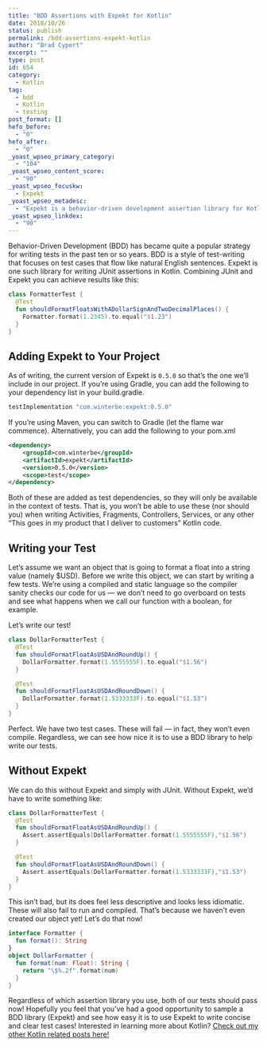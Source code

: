 ```yaml
---
title: "BDD Assertions with Expekt for Kotlin"
date: 2018/10/26
status: publish
permalink: /bdd-assertions-expekt-kotlin
author: "Brad Cypert"
excerpt: ""
type: post
id: 654
category:
  - Kotlin
tag:
  - bdd
  - Kotlin
  - testing
post_format: []
hefo_before:
  - "0"
hefo_after:
  - "0"
_yoast_wpseo_primary_category:
  - "104"
_yoast_wpseo_content_score:
  - "90"
_yoast_wpseo_focuskw:
  - Expekt
_yoast_wpseo_metadesc:
  - "Expekt is a behavior-driven development assertion library for Kotlin. Writing tests using Expekt can help make assertions clearer and more robust."
_yoast_wpseo_linkdex:
  - "90"
---
```


Behavior-Driven Development (BDD) has became quite a popular strategy for writing tests in the past ten or so years. BDD is a style of test-writing that focuses on test cases that flow like natural English sentences. Expekt is one such library for writing JUnit assertions in Kotlin. Combining JUnit and Expekt you can achieve results like this:

```kotlin
class FormatterTest {
  @Test
  fun shouldFormatFloatsWithADollarSignAndTwoDecimalPlaces() {
    Formatter.format(1.2345).to.equal("$1.23")
  }
}
```

## Adding Expekt to Your Project

As of writing, the current version of Expekt is `0.5.0` so that’s the one we’ll include in our project. If you’re using Gradle, you can add the following to your dependency list in your build.gradle.

```gradle
testImplementation "com.winterbe:expekt:0.5.0"
```

If you’re using Maven, you can switch to Gradle (let the flame war commence). Alternatively, you can add the following to your pom.xml

```xml
<dependency>
    <groupId>com.winterbe</groupId>
    <artifactId>expekt</artifactId>
    <version>0.5.0</version>
    <scope>test</scope>
</dependency>
```

Both of these are added as test dependencies, so they will only be available in the context of tests. That is, you won’t be able to use these (nor should you) when writing Activities, Fragments, Controllers, Services, or any other “This goes in my product that I deliver to customers” Kotlin code.

## Writing your Test

Let’s assume we want an object that is going to format a float into a string value (namely \$USD). Before we write this object, we can start by writing a few tests. We’re using a compiled and static language so the compiler sanity checks our code for us — we don’t need to go overboard on tests and see what happens when we call our function with a boolean, for example.

Let’s write our test!

```kotlin
class DollarFormatterTest {
  @Test
  fun shouldFormatFloatAsUSDAndRoundUp() {
    DollarFormatter.format(1.5555555F).to.equal("$1.56")
  }

  @Test
  fun shouldFormatFloatAsUSDAndRoundDown() {
    DollarFormatter.format(1.5333333F).to.equal("$1.53")
  }
}
```

Perfect. We have two test cases. These will fail — in fact, they won’t even compile. Regardless, we can see how nice it is to use a BDD library to help write our tests.

## Without Expekt

We can do this without Expekt and simply with JUnit. Without Expekt, we’d have to write something like:

```kotlin
class DollarFormatterTest {
  @Test
  fun shouldFormatFloatAsUSDAndRoundUp() {
    Assert.assertEquals(DollarFormatter.format(1.5555555F),"$1.56")
  }

  @Test
  fun shouldFormatFloatAsUSDAndRoundDown() {
    Assert.assertEquals(DollarFormatter.format(1.5333333F),"$1.53")
  }
}
```

This isn’t bad, but its does feel less descriptive and looks less idiomatic. These will also fail to run and compiled. That’s because we haven’t even created our object yet! Let’s do that now!

```kotlin
interface Formatter {
  fun format(): String
}
object DollarFormatter {
  fun format(num: Float): String {
    return "\$%.2f".format(num)
  }
}
```

Regardless of which assertion library you use, both of our tests should pass now! Hopefully you feel that you’ve had a good opportunity to sample a BDD library (Expekt) and see how easy it is to use Expekt to write concise and clear test cases!
Interested in learning more about Kotlin? [Check out my other Kotlin related posts here!](http://www.bradcypert.com/category/kotlin/)
